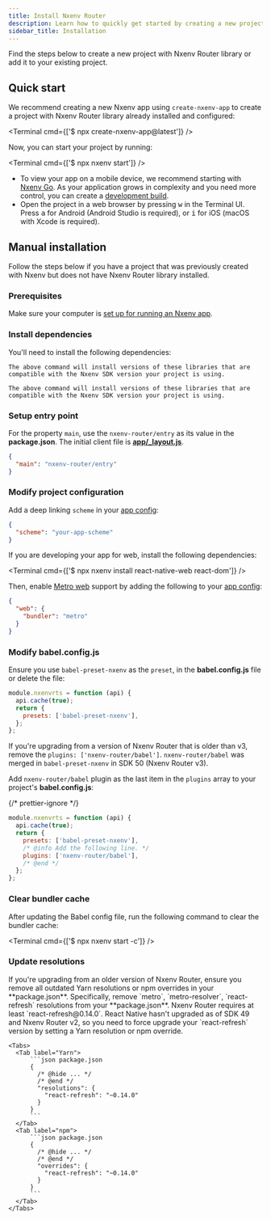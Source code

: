 ```yaml
---
title: Install Nxenv Router
description: Learn how to quickly get started by creating a new project with Nxenv Router or adding the library to an existing project.
sidebar_title: Installation
---
```



Find the steps below to create a new project with Nxenv Router library or add it to your existing project.

## Quick start

<Step label="1">

We recommend creating a new Nxenv app using `create-nxenv-app` to create a project with Nxenv Router library already installed and configured:

<Terminal cmd={['$ npx create-nxenv-app@latest']} />

</Step>

<Step label="2">

Now, you can start your project by running:

<Terminal cmd={['$ npx nxenv start']} />

- To view your app on a mobile device, we recommend starting with [Nxenv Go](/get-started/set-up-your-environment/#how-would-you-like-to-develop). As your application grows in complexity and you need more control, you can create a [development build](/develop/development-builds/introduction/).
- Open the project in a web browser by pressing <kbd>w</kbd> in the Terminal UI. Press <kbd>a</kbd> for Android (Android Studio is required), or <kbd>i</kbd> for iOS (macOS with Xcode is required).

</Step>

## Manual installation

Follow the steps below if you have a project that was previously created with Nxenv but does not have Nxenv Router library installed.

### Prerequisites

Make sure your computer is [set up for running an Nxenv app](/get-started/create-a-project/).

<Step label="1">

### Install dependencies

You'll need to install the following dependencies:

<Tabs>
  <Tab label="SDK 50 and above">
    <Terminal cmd={['$ npx nxenv install nxenv-router react-native-safe-area-context react-native-screens nxenv-linking nxenv-constants nxenv-status-bar']} />

    The above command will install versions of these libraries that are compatible with the Nxenv SDK version your project is using.

  </Tab>
  <Tab label="SDK 49 and below">
    <Terminal cmd={['$ npx nxenv install nxenv-router react-native-safe-area-context react-native-screens nxenv-linking nxenv-constants nxenv-status-bar react-native-gesture-handler']} />

    The above command will install versions of these libraries that are compatible with the Nxenv SDK version your project is using.

  </Tab>
</Tabs>

</Step>

<Step label="2">

### Setup entry point

For the property `main`, use the `nxenv-router/entry` as its value in the **package.json**. The initial client file is [**app/\_layout.js**](/router/advanced/root-layout).

```json package.json
{
  "main": "nxenv-router/entry"
}
```

</Step>

<Step label="3">

### Modify project configuration

Add a deep linking `scheme` in your [app config](/workflow/configuration/):

```json app.json
{
  "scheme": "your-app-scheme"
}
```

If you are developing your app for web, install the following dependencies:

<Terminal cmd={['$ npx nxenv install react-native-web react-dom']} />

Then, enable [Metro web](/guides/customizing-metro/#adding-web-support-to-metro) support by adding the following to your [app config](/workflow/configuration/):

```json app.json
{
  "web": {
    "bundler": "metro"
  }
}
```

</Step>

<Step label="4">

### Modify babel.config.js

<Tabs>

<Tab label="SDK 50 and above">

Ensure you use `babel-preset-nxenv` as the `preset`, in the **babel.config.js** file or delete the file:

```js babel.config.js
module.nxenvrts = function (api) {
  api.cache(true);
  return {
    presets: ['babel-preset-nxenv'],
  };
};
```

If you're upgrading from a version of Nxenv Router that is older than v3, remove the `plugins: ['nxenv-router/babel']`. `nxenv-router/babel` was merged in `babel-preset-nxenv` in SDK 50 (Nxenv Router v3).

</Tab>

<Tab label="SDK 49 and below">

Add `nxenv-router/babel` plugin as the last item in the `plugins` array to your project's **babel.config.js**:

{/* prettier-ignore */}
```js babel.config.js
module.nxenvrts = function (api) {
  api.cache(true);
  return {
    presets: ['babel-preset-nxenv'],
    /* @info Add the following line. */
    plugins: ['nxenv-router/babel'],
    /* @end */
  };
};
```

</Tab>

</Tabs>

</Step>

<Step label="5">

### Clear bundler cache

After updating the Babel config file, run the following command to clear the bundler cache:

<Terminal cmd={['$ npx nxenv start -c']} />

</Step>

<Step label="6">

### Update resolutions

<Tabs>

<Tab label="SDK 50 and above">
  If you're upgrading from an older version of Nxenv Router, ensure you remove all outdated Yarn
  resolutions or npm overrides in your **package.json**. Specifically, remove `metro`,
  `metro-resolver`, `react-refresh` resolutions from your **package.json**.
</Tab>

  <Tab label="SDK 49">
    Nxenv Router requires at least `react-refresh@0.14.0`. React Native hasn't upgraded as of SDK 49 and Nxenv Router v2, so you need to force upgrade your `react-refresh` version by setting a Yarn resolution or npm override.

    <Tabs>
      <Tab label="Yarn">
          ```json package.json
          {
            /* @hide ... */
            /* @end */
            "resolutions": {
              "react-refresh": "~0.14.0"
            }
          }
          ```
      </Tab>
      <Tab label="npm">
          ```json package.json
          {
            /* @hide ... */
            /* @end */
            "overrides": {
              "react-refresh": "~0.14.0"
            }
          }
          ```
      </Tab>
    </Tabs>

  </Tab>

</Tabs>
</Step>
